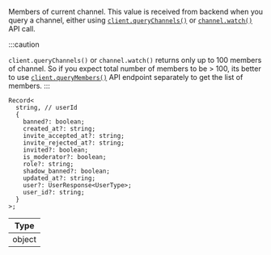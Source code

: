 Members of current channel. This value is received from backend when you query a channel, either using [`client.queryChannels()`](https://getstream.io/chat/docs/javascript/query_channels/?language=javascript&q=members) or [`channel.watch()`](https://getstream.io/chat/docs/javascript/watch_channel/?language=javascript&q=members) API call.

:::caution

`client.queryChannels()` or `channel.watch()` returns only up to 100 members of channel. So if you expect total number of members to be > 100, its better to use [`client.queryMembers()`](https://getstream.io/chat/docs/javascript/query_members/?language=javascript&q=members) API endpoint separately to get the list of members.
:::

```tsx
Record<
  string, // userId
  {
    banned?: boolean;
    created_at?: string;
    invite_accepted_at?: string;
    invite_rejected_at?: string;
    invited?: boolean;
    is_moderator?: boolean;
    role?: string;
    shadow_banned?: boolean;
    updated_at?: string;
    user?: UserResponse<UserType>;
    user_id?: string;
  }
>;
```

| Type   |
| ------ |
| object |
